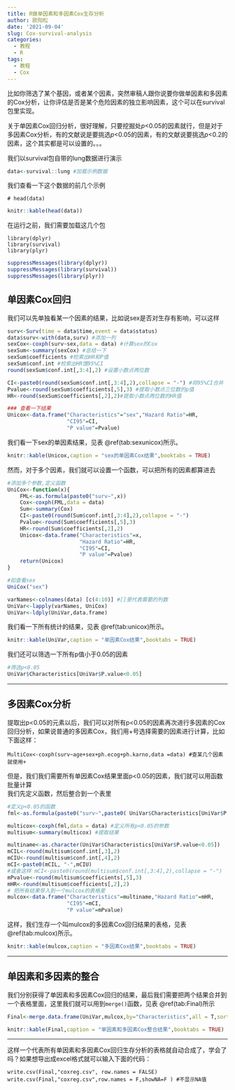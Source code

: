 ```yaml
---
title: R做单因素和多因素Cox生存分析
author: 欧阳松
date: '2021-09-04'
slug: Cox-survival-analysis
categories:
  - 教程
  - R
tags:
  - 教程
  - Cox
---
```


比如你筛选了某个基因，或者某个因素，突然审稿人跟你说要你做单因素和多因素的Cox分析，让你评估是否是某个危险因素的独立影响因素，这个可以在survival包里实现。

关于单因素Cox回归分析，很好理解，只要挖掘处*p*\<0.05的因素就行，但是对于多因素Cox分析，有的文献说是要挑选*p*\<0.05的因素，有的文献说要挑选*p*\<0.2的因素，这个其实都是可以设置的。。。

我们以survival包自带的lung数据进行演示

```r
data<-survival::lung #加载示例数据
```

我们查看一下这个数据的前几个示例

```         
# head(data)
```

```r
knitr::kable(head(data))
```

在运行之前，我们需要加载这几个包

```         
library(dplyr)
library(survival)
library(plyr)
```

```r
suppressMessages(library(dplyr))
suppressMessages(library(survival))
suppressMessages(library(plyr))
```

## **单因素Cox回归**

我们可以先单独看某一个因素的结果，比如说sex是否对生存有影响，可以这样

```r
surv<-Surv(time = data$time,event = data$status)
data$surv<-with(data,surv) #添加一列
sexCox<-coxph(surv~sex,data = data) #计算sex的Cox
sexSum<-summary(sexCox) #总结一下
sexSum$coefficients #检索出HR和P值
sexSum$conf.int #检索出HR饿95%CI
round(sexSum$conf.int[,3:4],2) #设置小数点两位数

CI<-paste0(round(sexSum$conf.int[,3:4],2),collapse = "-") #将95%CI合并
Pvalue<-round(sexSum$coefficients[,5],3) #提取小数点三位数的p值
HR<-round(sexSum$coefficients[,2],2)#提取小数点两位数的HR值

### 查看一下结果
Unicox<-data.frame("Characteristics"="sex","Hazard Ratio"=HR,
                   "CI95"=CI,
                   "P value"=Pvalue)
```

我们看一下sex的单因素结果，见表 \@ref(tab:sexunicox)所示。

```r
knitr::kable(Unicox,caption = "sex的单因素Cox结果",booktabs = TRUE)
```

然而，对于多个因素，我们就可以设置一个函数，可以把所有的因素都算进去

```r
#添加多个参数,定义函数
UniCox<-function(x){
    FML<-as.formula(paste0("surv~",x))
    Cox<-coxph(FML,data = data) 
    Sum<-summary(Cox)
    CI<-paste0(round(Sum$conf.int[,3:4],2),collapse = "-") 
    Pvalue<-round(Sum$coefficients[,5],3)
    HR<-round(Sum$coefficients[,2],2)
    Unicox<-data.frame("Characteristics"=x,
                       "Hazard Ratio"=HR,
                       "CI95"=CI,
                       "P value"=Pvalue)
    return(Unicox)
}

#如查看sex
UniCox("sex")

varNames<-colnames(data) [c(4:10)] #[]里代表需要的列数
UniVar<-lapply(varNames, UniCox)
UniVar<-ldply(UniVar,data.frame)
```

我们看一下所有统计的结果，见表 \@ref(tab:unicox)所示。

```r
knitr::kable(UniVar,caption = "单因素Cox结果",booktabs = TRUE)
```

我们还可以筛选一下所有p值小于0.05的因素

```r
#筛选p<0.05
UniVar$Characteristics[UniVar$P.value<0.05]
```

------------------------------------------------------------------------

## **多因素Cox分析**

提取出p\<0.05的元素以后，我们可以对所有p\<0.05的因素再次进行多因素的Cox回归分析，如果说普通的多因素Cox，我们用+号选择需要的因素进行计算，比如下面这样：

```         
MultiCox<-coxph(surv~age+sex+ph.ecog+ph.karno,data =data) #查某几个因素就使用+
```

但是，我们我们需要所有单因素Cox结果里面p\<0.05的因素，我们就可以用函数批量计算\
我们先定义函数，然后整合到一个表里

```r
#定义p<0.05的函数
fml<-as.formula(paste0("surv~",paste0( UniVar$Characteristics[UniVar$P.value<0.05],collapse = "+")))

multicox<-coxph(fml,data = data) #定义所有p<0.05的参数
multisum<-summary(multicox) #提取结果

multiname<-as.character(UniVar$Characteristics[UniVar$P.value<0.05])
mCIL<-round(multisum$conf.int[,3],2)
mCIU<-round(multisum$conf.int[,4],2)
mCI<-paste0(mCIL, "-",mCIU) 
#或者这样 mCI<-paste0(round(multisum$conf.int[,3:4],2),collapse = "-") 
mPvalue<-round(multisum$coefficients[,5],3)
mHR<-round(multisum$coefficients[,2],2)
# 把所有结果导入到一个mulcox的表格里
mulcox<-data.frame("Characteristics"=multiname,"Hazard Ratio"=mHR,
                   "CI95"=mCI,
                   "P value"=mPvalue)
```

这样，我们生存一个叫mulcox的多因素Cox回归结果的表格，见表 \@ref(tab:mulcox)所示。

```r
knitr::kable(mulcox,caption = "多因素Cox结果",booktabs = TRUE)
```

------------------------------------------------------------------------

## **单因素和多因素的整合**

我们分别获得了单因素和多因素Cox回归的结果，最后我们需要把两个结果合并到一个表格里面，这里我们就可以用到`merge()`函数，见表 \@ref(tab:Final)所示

```r
Final<-merge.data.frame(UniVar,mulcox,by="Characteristics",all = T,sort = T)
```

```r
knitr::kable(Final,caption = "单因素和多因素Cox整合结果",booktabs = TRUE)
```

------------------------------------------------------------------------

这样一个代表所有单因素和多因素Cox回归生存分析的表格就自动合成了，学会了吗？如果想导出成excel格式就可以输入下面的代码：

```         
write.csv(Final,"coxreg.csv", row.names = FALSE)
write.csv(Final,"coxreg.csv",row.names = F,showNA=F ) #不显示NA值
```
